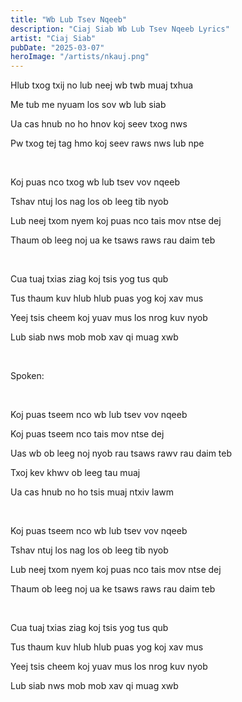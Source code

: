 ```yaml
---
title: "Wb Lub Tsev Nqeeb"
description: "Ciaj Siab Wb Lub Tsev Nqeeb Lyrics"
artist: "Ciaj Siab"
pubDate: "2025-03-07"
heroImage: "/artists/nkauj.png"
---
```


Hlub txog txij no lub neej wb twb muaj txhua

Me tub me nyuam los sov wb lub siab

Ua cas hnub no ho hnov koj seev txog nws

Pw txog tej tag hmo koj seev raws nws lub npe

<br />

Koj puas nco txog wb lub tsev vov nqeeb

Tshav ntuj los nag los ob leeg tib nyob

Lub neej txom nyem koj puas nco tais mov ntse dej

Thaum ob leeg noj ua ke tsaws raws rau daim teb

<br />

Cua tuaj txias ziag koj tsis yog tus qub

Tus thaum kuv hlub hlub puas yog koj xav mus

Yeej tsis cheem koj yuav mus los nrog kuv nyob

Lub siab nws mob mob xav qi muag xwb

<br />

Spoken:

<br />

Koj puas tseem nco wb lub tsev vov nqeeb

Koj puas tseem nco tais mov ntse dej

Uas wb ob leeg noj nyob rau tsaws rawv rau daim teb

Txoj kev khwv ob leeg tau muaj

Ua cas hnub no ho tsis muaj ntxiv lawm

<br />

Koj puas tseem nco wb lub tsev vov nqeeb

Tshav ntuj los nag los ob leeg tib nyob

Lub neej txom nyem koj puas nco tais mov ntse dej

Thaum ob leeg noj ua ke tsaws raws rau daim teb

<br />

Cua tuaj txias ziag koj tsis yog tus qub

Tus thaum kuv hlub hlub puas yog koj xav mus

Yeej tsis cheem koj yuav mus los nrog kuv nyob

Lub siab nws mob mob xav qi muag xwb
